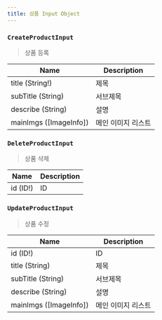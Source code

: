 ```yaml
---
title: 상품 Input Object
---
```



### `CreateProductInput`
> 상품 등록 

| Name | Description |
| -------- | -------- | 
| title (String!)  |  제목  | 
| subTitle (String) | 서브제목 
| describe (String) | 설명
| mainImgs ([<Link to="/input/imageInfo/#ImageInfoInput">ImageInfo</Link>]) |  메인 이미지 리스트

### `DeleteProductInput`
> 상품 삭제

| Name | Description |
| -------- | -------- | 
| id (ID!) |  ID 

### `UpdateProductInput`
> 상품 수정

| Name | Description |
| -------- | -------- | 
| id (ID!) | ID 
| title (String)  | 제목  | 
| subTitle (String) | 서브제목 
| describe (String) | 설명
| mainImgs ([<Link to="/input/imageInfo/#ImageInfoInput">ImageInfo</Link>]) | 메인 이미지 리스트

